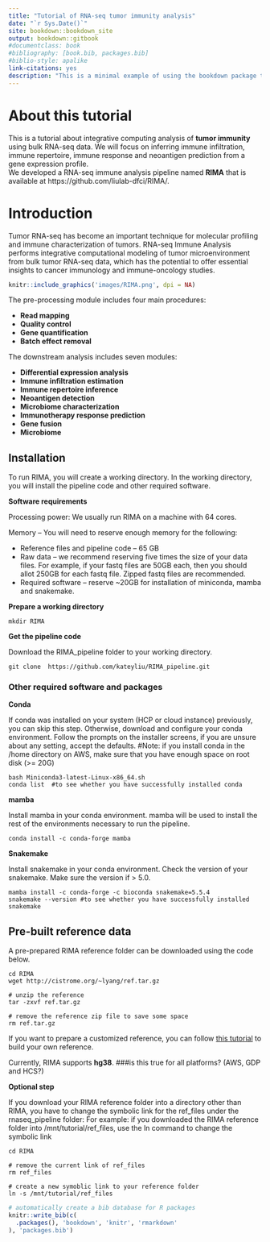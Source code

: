 ```yaml
--- 
title: "Tutorial of RNA-seq tumor immunity analysis"
date: "`r Sys.Date()`"
site: bookdown::bookdown_site
output: bookdown::gitbook
#documentclass: book
#bibliography: [book.bib, packages.bib]
#biblio-style: apalike
link-citations: yes
description: "This is a minimal example of using the bookdown package to write a book. The output format for this example is bookdown::gitbook."
---
```


# About this tutorial

This is a tutorial about integrative computing analysis of **tumor immunity** using bulk RNA-seq data. We will focus on inferring immune infiltration, immune repertoire, immune response and neoantigen prediction from a gene expression profile.\
We developed a RNA-seq immune analysis pipeline named **RIMA** that is available at https://github.com/liulab-dfci/RIMA/.

# Introduction {#intro}

Tumor RNA-seq has become an important technique for molecular profiling and
immune characterization of tumors. RNA-seq Immune Analysis performs
integrative computational modeling of tumor microenvironment from bulk tumor
RNA-seq data, which has the potential to offer essential insights to cancer
immunology and immune-oncology studies.\

```r
knitr::include_graphics('images/RIMA.png', dpi = NA)
```

 The pre-processing module includes four main procedures:\
 <ul>
 <li>**Read mapping**</li>
 <li>**Quality control**</li>
 <li>**Gene quantification**</li>
 <li>**Batch effect removal**</li>
 </ul>
 The downstream analysis includes seven modules:
 <ul>
 <li>**Differential expression analysis**</li>
 <li>**Immune infiltration estimation**</li>
 <li>**Immune repertoire inference**</li>
 <li>**Neoantigen detection**</li>
 <li>**Microbiome characterization**</li>
 <li>**Immunotherapy response prediction**</li>
 <li>**Gene fusion**</li>
 <li>**Microbiome**</li>
 </ul>

## Installation ##

To run RIMA, you will create a working directory. In the working directory, you will install the pipeline code and other required software.

**Software requirements**

Processing power:  We usually run RIMA on a machine with 64 cores.

Memory --   You will need to reserve enough memory for the following:

  - Reference files and pipeline code -- 65 GB
  - Raw data -- we recommend reserving five times the size of your data files.  For example, if your fastq files are 50GB each, then you should allot 250GB for each fastq file. Zipped fastq files are recommended. 
  - Required software -- reserve ~20GB for installation of miniconda, mamba and snakemake.  

**Prepare a working directory**

```
mkdir RIMA
```

**Get the pipeline code**

Download the RIMA_pipeline folder to your working directory. 

```
git clone  https://github.com/kateyliu/RIMA_pipeline.git
```


### Other required software and packages

**Conda**

If conda was installed on your system (HCP or cloud instance) previously, you can skip this step. Otherwise, download and configure your conda environment. Follow the prompts on the installer screens, if you are unsure about any setting, accept the defaults.
#Note: if you install conda in the /home directory on AWS, make sure that you have enough space on root disk (>= 20G)
```
bash Miniconda3-latest-Linux-x86_64.sh
conda list  #to see whether you have successfully installed conda
```

**mamba** 

Install mamba in your conda environment. mamba will be used to install the rest of the environments necessary to run the pipeline.

```
conda install -c conda-forge mamba
```
**Snakemake** 

Install snakemake in your conda environment. Check the version of your snakemake. Make sure the version if > 5.0. 

```
mamba install -c conda-forge -c bioconda snakemake=5.5.4
snakemake --version #to see whether you have successfully installed snakemake
```

## Pre-built reference data ##

A pre-prepared RIMA reference folder can be downloaded using the code below.
 
```
cd RIMA
wget http://cistrome.org/~lyang/ref.tar.gz  

# unzip the reference  
tar -zxvf ref.tar.gz

# remove the reference zip file to save some space
rm ref.tar.gz 
```
If you want to prepare a customized reference, you can follow [this tutorial](https://crazyhottommy.github.io/computation_wiki/RIMA/build-RIMA-reference/) to build your own reference.

Currently, RIMA supports **hg38**.   ###is this true for all platforms?  (AWS, GDP and HCS?)

**Optional step** \

If you download your RIMA reference folder into a directory other than RIMA, you have to change the symbolic link for the ref_files under the rnaseq_pipeline folder:
For example: if you downloaded the RIMA reference folder into /mnt/tutorial/ref_files, use the ln command to change the symbolic link

```
cd RIMA

# remove the current link of ref_files
rm ref_files

# create a new symoblic link to your reference folder
ln -s /mnt/tutorial/ref_files
```

```r
# automatically create a bib database for R packages
knitr::write_bib(c(
  .packages(), 'bookdown', 'knitr', 'rmarkdown'
), 'packages.bib')
```


